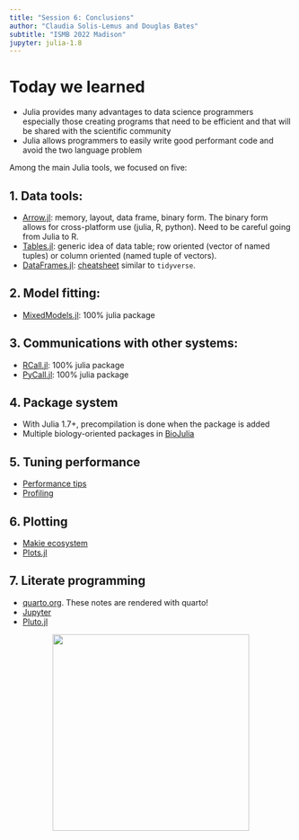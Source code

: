 ```yaml
---
title: "Session 6: Conclusions"
author: "Claudia Solis-Lemus and Douglas Bates"
subtitle: "ISMB 2022 Madison"
jupyter: julia-1.8
---
```


# Today we learned

- Julia provides many advantages to data science programmers especially those creating programs that need to be efficient and that will be shared with the scientific community
- Julia allows programmers to easily write good performant code and avoid the two language problem


Among the main Julia tools, we focused on five:

## 1. Data tools:

-  [Arrow.jl](https://github.com/JuliaData/Arrow.jl): memory, layout, data frame, binary form. The binary form allows for cross-platform use (julia, R, python). Need to be careful going from Julia to R.
- [Tables.jl](https://github.com/JuliaData/Tables.jl): generic idea of data table; row oriented (vector of named tuples) or column oriented (named tuple of vectors).
- [DataFrames.jl](https://github.com/JuliaData/DataFrames.jl): [cheatsheet](https://ahsmart.com/assets/pages/data-wrangling-with-data-frames-jl-cheat-sheet/DataFramesCheatSheet_v0.22_rev1.pdf) similar to `tidyverse`.

## 2. Model fitting:

- [MixedModels.jl](https://github.com/JuliaStats/MixedModels.jl): 100% julia package

## 3. Communications with other systems:

- [RCall.jl](https://github.com/JuliaInterop/RCall.jl): 100% julia package
- [PyCall.jl](https://github.com/JuliaPy/PyCall.jl): 100% julia package

## 4. Package system

- With Julia 1.7+, precompilation is done when the package is added
- Multiple biology-oriented packages in [BioJulia](https://github.com/BioJulia)

## 5. Tuning performance

- [Performance tips](https://docs.julialang.org/en/v1/manual/performance-tips/)
- [Profiling](https://docs.julialang.org/en/v1/manual/profile/)

## 6. Plotting

- [Makie ecosystem](https://makie.juliaplots.org/stable/)
- [Plots.jl](https://docs.juliaplots.org/latest/)

## 7. Literate programming

- [quarto.org](https://quarto.org/). These notes are rendered with quarto!
- [Jupyter](https://jupyter.org)
- [Pluto.jl](https://github.com/fonsp/Pluto.jl)


<div style="text-align:center"><img src="docs/pics/julia-logo.png" width="350"/></div>
